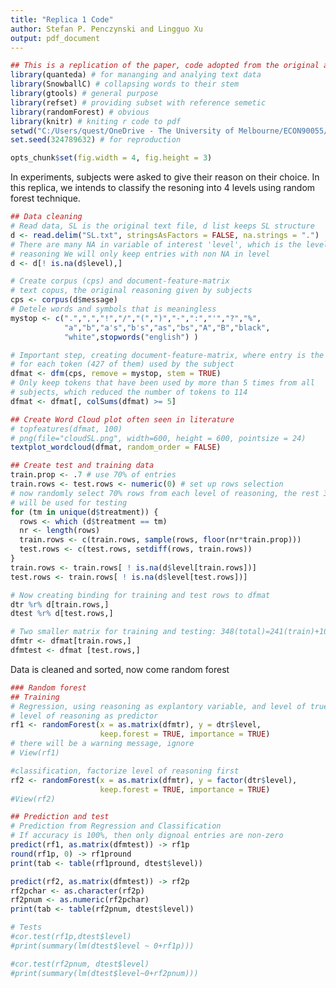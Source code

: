 ---
title: "Replica 1 Code"
author: Stefan P. Penczynski and Lingguo Xu
output: pdf_document
---

```{r,  message=FALSE, `results = FALSE`}
## This is a replication of the paper, code adopted from the original author
library(quanteda) # for mananging and analying text data
library(SnowballC) # collapsing words to their stem
library(gtools) # general purpose
library(refset) # providing subset with reference semetic
library(randomForest) # obvious
library(knitr) # kniting r code to pdf
setwd("C:/Users/quest/OneDrive - The University of Melbourne/ECON90055/Replicas_Lin")
set.seed(324789632) # for reproduction
```

```{r setup, include = FALSE, cache = FALSE}
opts_chunk$set(fig.width = 4, fig.height = 3)
```

In experiments, subjects were asked to give their reason on their choice. In this replica, we intends to classify the resoning into 4 levels using random forest technique.

```{r}
## Data cleaning
# Read data, SL is the original text file, d list keeps SL structure
d <- read.delim("SL.txt", stringsAsFactors = FALSE, na.strings = ".")
# There are many NA in variable of interest 'level', which is the level of 
# reasoning We will only keep entries with non NA in level
d <- d[! is.na(d$level),] 

# Create corpus (cps) and document-feature-matrix
# text copus, the original reasoning given by subjects
cps <- corpus(d$message) 
# Detele words and symbols that is meaningless
mystop <- c(".",",","!","/","(",")","-",":","'","?","%",
            "a","b","a's","b's","as","bs","A","B","black",
            "white",stopwords("english") )

# Important step, creating document-feature-matrix, where entry is the count
# for each token (427 of them) used by the subject
dfmat <- dfm(cps, remove = mystop, stem = TRUE)
# Only keep tokens that have been used by more than 5 times from all 
# subjects, which reduced the number of tokens to 114
dfmat <- dfmat[, colSums(dfmat) >= 5]
```


```{r}
## Create Word Cloud plot often seen in literature
# topfeatures(dfmat, 100)
# png(file="cloudSL.png", width=600, height = 600, pointsize = 24)
textplot_wordcloud(dfmat, random_order = FALSE)
```

```{r}
## Create test and training data
train.prop <- .7 # use 70% of entries
train.rows <- test.rows <- numeric(0) # set up rows selection
# now randomly select 70% rows from each level of reasoning, the rest 30% 
# will be used for testing
for (tm in unique(d$treatment)) {
  rows <- which (d$treatment == tm)
  nr <- length(rows)
  train.rows <- c(train.rows, sample(rows, floor(nr*train.prop)))
  test.rows <- c(test.rows, setdiff(rows, train.rows))
}
train.rows <- train.rows[ ! is.na(d$level[train.rows])]
test.rows <- train.rows[ ! is.na(d$level[test.rows])]

# Now creating binding for training and test rows to dfmat
dtr %r% d[train.rows,]
dtest %r% d[test.rows,]

# Two smaller matrix for training and testing: 348(total)=241(train)+107(test)
dfmtr <- dfmat[train.rows,] 
dfmtest <- dfmat [test.rows,]
```

Data is cleaned and sorted, now come random forest
```{r}
### Random forest
## Training 
# Regression, using reasoning as explantory variable, and level of true 
# level of reasoning as predictor
rf1 <- randomForest(x = as.matrix(dfmtr), y = dtr$level, 
                    keep.forest = TRUE, importance = TRUE)
# there will be a warning message, ignore 
# View(rf1)

#classification, factorize level of reasoning first
rf2 <- randomForest(x = as.matrix(dfmtr), y = factor(dtr$level), 
                    keep.forest = TRUE, importance = TRUE)
#View(rf2)
```

```{r}
## Prediction and test
# Prediction from Regression and Classification
# If accuracy is 100%, then only dignoal entries are non-zero
predict(rf1, as.matrix(dfmtest)) -> rf1p
round(rf1p, 0) -> rf1pround
print(tab <- table(rf1pround, dtest$level))

predict(rf2, as.matrix(dfmtest)) -> rf2p
rf2pchar <- as.character(rf2p)
rf2pnum <- as.numeric(rf2pchar)
print(tab <- table(rf2pnum, dtest$level))

# Tests
#cor.test(rf1p,dtest$level)
#print(summary(lm(dtest$level ~ 0+rf1p)))

#cor.test(rf2pnum, dtest$level)
#print(summary(lm(dtest$level~0+rf2pnum)))
```

